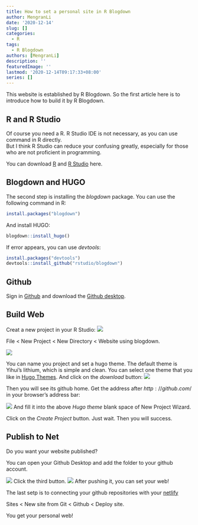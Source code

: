 ```yaml
---
title: How to set a personal site in R Blogdown
author: MengranLi
date: '2020-12-14'
slug: []
categories:
  - R
tags:
  - R Blogdown
authors: [MengranLi]
description: ''
featuredImage: ''
lastmod: '2020-12-14T09:17:33+08:00'
series: []
---
```


This website is established by R Blogdown. So the first article here is to introduce how to build it by R Blogdown.

## R and R Studio
Of course you need a R. R Studio IDE is not necessary, as you can use command in R directly.  
But I think R Studio can reduce your confusing greatly, especially for those who are not proficient in programming.

You can download [R](<https://cran.r-project.org/bin/windows/base/>) and [R Studio](https://www.baidu.com/link?url=wvLDPhdBNMS_sRtEAVnbAh1fvhypiu4zgSc_xjpTC00u4CJLxtlUElh7GhKDoYpScTUcMbnRwJ5MyOY_UauPEq&wd=&eqid=dedd20a80013a2a6000000025fd6bfed) here.

## Blogdown and HUGO
The second step is installing the $blogdown$ package. You can use the following command in R:
```r
install.packages("blogdown")
```


And install HUGO:


```r
blogdown::install_hugo()
```


If error appears, you can use $devtools$:

```r
install.packages("devtools")
devtools::install_github("rstudio/blogdown")
```

## Github

Sign in [Github](https://github.com/) and download the [Github desktop](https://desktop.github.com/).

## Build Web

Creat a new project in your R Studio:
![](https://raw.githubusercontent.com/KifoLee/Mengran/main/content/posts/2020-12-14-how-to-set-a-personal-site-in-r-blogdown/Web-project.png)

File < New Project < New Directory < Website using blogdown.

![](https://raw.githubusercontent.com/KifoLee/Mengran/main/content/posts/2020-12-14-how-to-set-a-personal-site-in-r-blogdown/Project-set.png)

You can name you project and set a hugo theme. The default theme is Yihui's lithium, which is simple and clean. You can select one theme that you like in [Hugo Themes](https://themes.gohugo.io/). And click on the $download$ button:
![](https://raw.githubusercontent.com/KifoLee/Mengran/main/content/posts/2020-12-14-how-to-set-a-personal-site-in-r-blogdown/Hugo-theme.png)

Then you will see its github home. Get the address after $http://github.com/$ in your browser's address bar:

![](https://raw.githubusercontent.com/KifoLee/Mengran/main/content/posts/2020-12-14-how-to-set-a-personal-site-in-r-blogdown/Address.png)
 And fill it into the above $Hugo$ $theme$ blank space of New Project Wizard.
 
 Click on the $Create$ $Project$ button. Just wait. Then you will success.
 
## Publish to Net

Do you want your website published?

You can open your Github Desktop and add the folder to your github account.

![](https://raw.githubusercontent.com/KifoLee/Mengran/main/content/posts/2020-12-14-how-to-set-a-personal-site-in-r-blogdown/Github.png)
Click the third button.
![](https://raw.githubusercontent.com/KifoLee/Mengran/main/content/posts/2020-12-14-how-to-set-a-personal-site-in-r-blogdown/Pushing.png)
After pushing it, you can set your web!

The last setp is to connecting your github repositories with your [netlify](https://app.netlify.com/signup)

Sites < New site from Git < Github < Deploy site.

You get your personal web!

